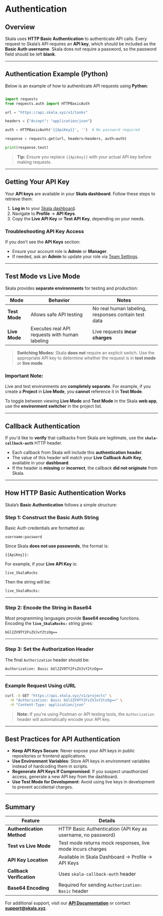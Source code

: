# Authentication

## Overview

Skala uses **HTTP Basic Authentication** to authenticate API calls. Every request to Skala’s API requires an **API key**, which should be included as the **Basic Auth username**. Skala does not require a password, so the password field should be left **blank**.

---

## Authentication Example (Python)

Below is an example of how to authenticate API requests using **Python**:

```python filename="Python"

import requests
from requests.auth import HTTPBasicAuth

url = "https://api.skala.xyz/v1/tasks"

headers = {"Accept": "application/json"}

auth = HTTPBasicAuth('{{ApiKey}}', '')  # No password required

response = requests.get(url, headers=headers, auth=auth)

print(response.text)
```

> **Tip:** Ensure you replace `{{ApiKey}}` with your actual API key before making requests.

---

## Getting Your API Key

Your **API keys** are available in your **Skala dashboard**. Follow these steps to retrieve them:

1. **Log in** to your [Skala dashboard](https://dashboard.skala.xyz).
2. Navigate to **Profile** → **API Keys**.
3. Copy the **Live API Key** or **Test API Key**, depending on your needs.

### **Troubleshooting API Key Access**

If you don’t see the **API Keys** section:

- Ensure your account role is **Admin** or **Manager**.
- If needed, ask an **Admin** to update your role via [Team Settings](https://dashboard.skala.xyz/settings/team).

---

## Test Mode vs Live Mode

Skala provides **separate environments** for testing and production:

| **Mode**      | **Behavior**                                   | **Notes**                                           |
| ------------- | ---------------------------------------------- | --------------------------------------------------- |
| **Test Mode** | Allows safe API testing                        | No real human labeling, responses contain test data |
| **Live Mode** | Executes real API requests with human labeling | Live requests **incur charges**                     |

> **Switching Modes:** Skala **does not** require an explicit switch. Use the appropriate API key to determine whether the request is in **test mode** or **live mode**.

### **Important Note:**

Live and test environments are **completely separate**. For example, if you create a **Project** in **Live Mode**, you **cannot** reference it in **Test Mode**.

To toggle between viewing **Live Mode** and **Test Mode** in the Skala **web app**, use the **environment switcher** in the project list.

---

## Callback Authentication

If you'd like to **verify** that callbacks from Skala are legitimate, use the **`skala-callback-auth`** HTTP header.

- Each callback from Skala will include this **authentication header**.
- The value of this header will match your **Live Callback Auth Key**, available in your **dashboard**.
- If the header is **missing** or **incorrect**, the callback **did not originate** from Skala.

---

## How HTTP Basic Authentication Works

Skala’s **Basic Authentication** follows a simple structure:

### **Step 1: Construct the Basic Auth String**

Basic Auth credentials are formatted as:

```
username:password
```

Since Skala **does not use passwords**, the format is:

```
{{ApiKey}}:
```

For example, if your **Live API Key** is:

```
live_SkalaRocks
```

Then the string will be:

```
live_SkalaRocks:
```

---

### **Step 2: Encode the String in Base64**

Most programming languages provide **Base64 encoding** functions. Encoding the **`live_SkalaRocks:`** string gives:

```
bGl2ZV9TY2FsZVJvY2tzOg==
```

---

### **Step 3: Set the Authorization Header**

The final `Authorization` header should be:

```
Authorization: Basic bGl2ZV9TY2FsZVJvY2tzOg==
```

---

### **Example Request Using cURL**

```sh
curl -X GET "https://api.skala.xyz/v1/projects" \
  -H "Authorization: Basic bGl2ZV9TY2FsZVJvY2tzOg==" \
  -H "Content-Type: application/json"
```

> **Note:** If you're using Postman or API testing tools, the `Authorization` header will automatically encode your API key.

---

## Best Practices for API Authentication

- **Keep API Keys Secure**: Never expose your API keys in public repositories or frontend applications.
- **Use Environment Variables**: Store API keys in environment variables instead of hardcoding them in scripts.
- **Regenerate API Keys If Compromised**: If you suspect unauthorized access, generate a new API key from the dashboard.
- **Use Test Mode for Development**: Avoid using live keys in development to prevent accidental charges.

---

## Summary

| **Feature**               | **Details**                                                  |
| ------------------------- | ------------------------------------------------------------ |
| **Authentication Method** | HTTP Basic Authentication (API Key as username, no password) |
| **Test vs Live Mode**     | Test mode returns mock responses, live mode incurs charges   |
| **API Key Location**      | Available in Skala Dashboard → Profile → API Keys            |
| **Callback Verification** | Uses `skala-callback-auth` header                            |
| **Base64 Encoding**       | Required for sending `Authorization: Basic` header           |

For additional support, visit our **[API Documentation](https://api.skala.xyz/docs)** or contact **support@skala.xyz**.
